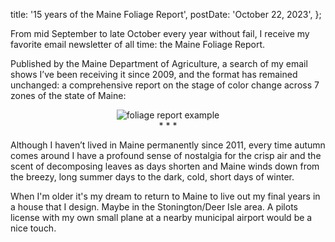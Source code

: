 
  title: '15 years of the Maine Foliage Report',
  postDate: 'October 22, 2023',
};

From mid September to late October every year without fail, I receive my favorite email newsletter of all time: the Maine Foliage Report.

Published by the Maine Department of Agriculture, a search of my email shows I’ve been receiving it since 2009, and the format has remained unchanged: a comprehensive report on the stage of color change across 7 zones of the state of Maine:

<center>
  <img alt="foliage report example" src="/maine-foliage-report.jpg" />
</center>

<center>* * *</center>

Although I haven’t lived in Maine permanently since 2011, every time autumn comes around I have a profound sense of nostalgia for the crisp air and the scent of decomposing leaves as days shorten and Maine winds down from the breezy, long summer days to the dark, cold, short days of winter.

When I'm older it's my dream to return to Maine to live out my final years in a house that I design. Maybe in the Stonington/Deer Isle area. A pilots license with my own small plane at a nearby municipal airport would be a nice touch.

